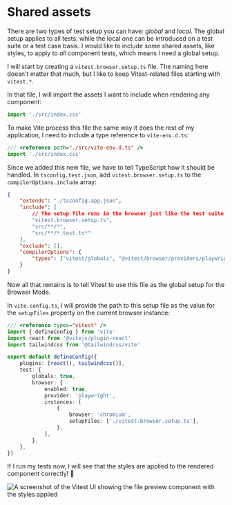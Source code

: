 # Shared assets

There are two types of test setup you can have: _global_ and _local_. The global setup applies to all tests, while the local one can be introduced on a test suite or a test case basis. I would like to include some shared assets, like styles, to apply to _all_ component tests, which means I need a global setup.

I will start by creating a `vitest.browser.setup.ts` file. The naming here doesn't matter that much, but I like to keep Vitest-related files starting with `vitest.*`.

In that file, I will import the assets I want to include when rendering any component:

```ts filename=vitest.browser.setup.ts add=1
import './src/index.css'
```

To make Vite process this file the same way it does the rest of my application, I need to include a type reference to `vite-env.d.ts`:

```ts filename=vitest.browser.setup.ts add=1
/// <reference path="./src/vite-env.d.ts" />
import './src/index.css'
```

Since we added this new file, we have to tell TypeScript how it should be handled. In `tsconfig.test.json`, add `vitest.browser.setup.ts` to the `compilerOptions.include` array:

```json filename=tsconfig.test.json add=5
{
	"extends": "./tsconfig.app.json",
	"include": [
		// The setup file runs in the browser just like the test suite.
		"vitest.browser.setup.ts",
		"src/**/*",
		"src/**/*.test.ts*"
	],
	"exclude": [],
	"compilerOptions": {
		"types": ["vitest/globals", "@vitest/browser/providers/playwright"]
	}
}
```

Now all that remains is to tell Vitest to use this file as the global setup for the Browser Mode.

In `vite.config.ts`, I will provide the path to this setup file as the value for the `setupFiles` property on the current browser instance:

```ts filename=vite.config.ts add=16
/// <reference types="vitest" />
import { defineConfig } from 'vite'
import react from '@vitejs/plugin-react'
import tailwindcss from '@tailwindcss/vite'

export default defineConfig({
	plugins: [react(), tailwindcss()],
	test: {
		globals: true,
		browser: {
			enabled: true,
			provider: 'playwright',
			instances: [
				{
					browser: 'chromium',
					setupFiles: ['./vitest.browser.setup.ts'],
				},
			],
		},
	},
})
```

If I run my tests now, I will see that the styles are applied to the rendered component correctly! :tada:

![A screenshot of the Vitest UI showing the file preview component with the styles applied](/assets/02-04-solution.png)
